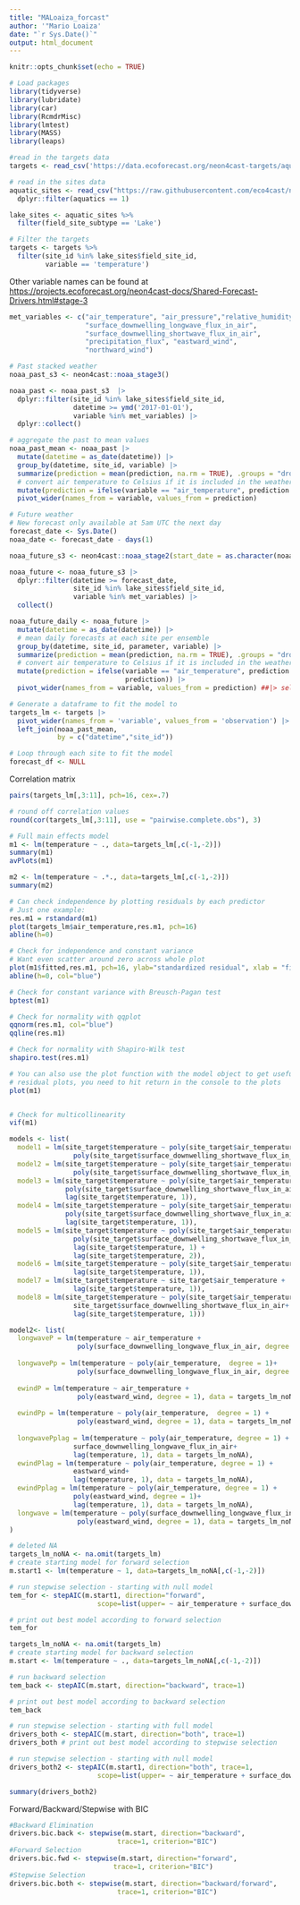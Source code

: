 ```yaml
---
title: "MALoaiza_forcast"
author: '"Mario Loaiza'
date: "`r Sys.Date()`"
output: html_document
---
```


```r
knitr::opts_chunk$set(echo = TRUE)
```

```r
# Load packages
library(tidyverse)
library(lubridate)
library(car)
library(RcmdrMisc)
library(lmtest)
library(MASS)
library(leaps)
```

```r
#read in the targets data
targets <- read_csv('https://data.ecoforecast.org/neon4cast-targets/aquatics/aquatics-targets.csv.gz')

# read in the sites data
aquatic_sites <- read_csv("https://raw.githubusercontent.com/eco4cast/neon4cast-targets/main/NEON_Field_Site_Metadata_20220412.csv") |>
  dplyr::filter(aquatics == 1)

lake_sites <- aquatic_sites %>%
  filter(field_site_subtype == 'Lake')

# Filter the targets
targets <- targets %>%
  filter(site_id %in% lake_sites$field_site_id,
         variable == 'temperature')
```


Other variable names can be found at <https://projects.ecoforecast.org/neon4cast-docs/Shared-Forecast-Drivers.html#stage-3>

```r
met_variables <- c("air_temperature", "air_pressure","relative_humidity",
                   "surface_downwelling_longwave_flux_in_air",
                   "surface_downwelling_shortwave_flux_in_air", 
                   "precipitation_flux", "eastward_wind",
                   "northward_wind")
```


```r

# Past stacked weather
noaa_past_s3 <- neon4cast::noaa_stage3()

noaa_past <- noaa_past_s3  |> 
  dplyr::filter(site_id %in% lake_sites$field_site_id,
                datetime >= ymd('2017-01-01'),
                variable %in% met_variables) |> 
  dplyr::collect()

# aggregate the past to mean values
noaa_past_mean <- noaa_past |> 
  mutate(datetime = as_date(datetime)) |> 
  group_by(datetime, site_id, variable) |> 
  summarize(prediction = mean(prediction, na.rm = TRUE), .groups = "drop") |>
  # convert air temperature to Celsius if it is included in the weather data
  mutate(prediction = ifelse(variable == "air_temperature", prediction - 273.15, prediction)) |>
  pivot_wider(names_from = variable, values_from = prediction) 
```

```r
# Future weather
# New forecast only available at 5am UTC the next day
forecast_date <- Sys.Date()
noaa_date <- forecast_date - days(1)

noaa_future_s3 <- neon4cast::noaa_stage2(start_date = as.character(noaa_date))

noaa_future <- noaa_future_s3 |> 
  dplyr::filter(datetime >= forecast_date,
                site_id %in% lake_sites$field_site_id,
                variable %in% met_variables) |> 
  collect()

noaa_future_daily <- noaa_future |> 
  mutate(datetime = as_date(datetime)) |> 
  # mean daily forecasts at each site per ensemble
  group_by(datetime, site_id, parameter, variable) |> 
  summarize(prediction = mean(prediction, na.rm = TRUE), .groups = "drop") |> 
  # convert air temperature to Celsius if it is included in the weather data
  mutate(prediction = ifelse(variable == "air_temperature", prediction - 273.15,
                             prediction)) |> 
  pivot_wider(names_from = variable, values_from = prediction) ##|> select(any_of(c('datetime', 'site_id', met_variables, 'parameter')))
```

```r
# Generate a dataframe to fit the model to 
targets_lm <- targets |> 
  pivot_wider(names_from = 'variable', values_from = 'observation') |> 
  left_join(noaa_past_mean, 
            by = c("datetime","site_id"))

# Loop through each site to fit the model
forecast_df <- NULL
```

Correlation matrix
```r
pairs(targets_lm[,3:11], pch=16, cex=.7)
```

```r
# round off correlation values 
round(cor(targets_lm[,3:11], use = "pairwise.complete.obs"), 3)
```


```r
# Full main effects model
m1 <- lm(temperature ~ ., data=targets_lm[,c(-1,-2)])
summary(m1)
avPlots(m1)
```

```r
m2 <- lm(temperature ~ .*., data=targets_lm[,c(-1,-2)])
summary(m2)
```

```r
# Can check independence by plotting residuals by each predictor
# Just one example: 
res.m1 = rstandard(m1)
plot(targets_lm$air_temperature,res.m1, pch=16)
abline(h=0)

# Check for independence and constant variance
# Want even scatter around zero across whole plot
plot(m1$fitted,res.m1, pch=16, ylab="standardized residual", xlab = "fitted value")
abline(h=0, col="blue")

# Check for constant variance with Breusch-Pagan test
bptest(m1)

# Check for normality with qqplot
qqnorm(res.m1, col="blue")
qqline(res.m1)

# Check for normality with Shapiro-Wilk test
shapiro.test(res.m1)

# You can also use the plot function with the model object to get useful 
# residual plots, you need to hit return in the console to the plots
plot(m1)


# Check for multicollinearity
vif(m1)


```

```r
models <- list(
  model1 = lm(site_target$temperature ~ poly(site_target$air_temperature, degree = 2) +
                poly(site_target$surface_downwelling_shortwave_flux_in_air, degree = 2)),
  model2 = lm(site_target$temperature ~ poly(site_target$air_temperature, degree = 2) * 
                poly(site_target$surface_downwelling_shortwave_flux_in_air, degree = 2)),
  model3 = lm(site_target$temperature ~ poly(site_target$air_temperature, degree = 2) +
              poly(site_target$surface_downwelling_shortwave_flux_in_air, degree = 2)+
              lag(site_target$temperature, 1)),
  model4 = lm(site_target$temperature ~ poly(site_target$air_temperature, degree = 2) *
              poly(site_target$surface_downwelling_shortwave_flux_in_air, degree = 2)+
              lag(site_target$temperature, 1)),           
  model5 = lm(site_target$temperature ~ poly(site_target$air_temperature, degree = 2) +
                poly(site_target$surface_downwelling_shortwave_flux_in_air, degree = 2) +
                lag(site_target$temperature, 1) + 
                lag(site_target$temperature, 2)),
  model6 = lm(site_target$temperature ~ poly(site_target$air_temperature, degree = 2) +
                lag(site_target$temperature, 1)),
  model7 = lm(site_target$temperature ~ site_target$air_temperature + 
                lag(site_target$temperature, 1)),
  model8 = lm(site_target$temperature ~ poly(site_target$air_temperature, degree = 1) +
                site_target$surface_downwelling_shortwave_flux_in_air+
                lag(site_target$temperature, 1)))
```


```r

model2<- list(
  longwaveP = lm(temperature ~ air_temperature + 
                 poly(surface_downwelling_longwave_flux_in_air, degree = 1), data = targets_lm_noNA),
  
  longwavePp = lm(temperature ~ poly(air_temperature,  degree = 1)+ 
                 poly(surface_downwelling_longwave_flux_in_air, degree = 1), data = targets_lm_noNA),
  
  ewindP = lm(temperature ~ air_temperature + 
                 poly(eastward_wind, degree = 1), data = targets_lm_noNA),
  
  ewindPp = lm(temperature ~ poly(air_temperature,  degree = 1) + 
                 poly(eastward_wind, degree = 1), data = targets_lm_noNA),
  
  longwavePplag = lm(temperature ~ poly(air_temperature, degree = 1) +
                surface_downwelling_longwave_flux_in_air+
                lag(temperature, 1), data = targets_lm_noNA),
  ewindPlag = lm(temperature ~ poly(air_temperature, degree = 1) +
                eastward_wind+
                lag(temperature, 1), data = targets_lm_noNA),
  ewindPplag = lm(temperature ~ poly(air_temperature, degree = 1) +
                poly(eastward_wind, degree = 1)+
                lag(temperature, 1), data = targets_lm_noNA),
  longwave = lm(temperature ~ poly(surface_downwelling_longwave_flux_in_air, degree = 1) + 
                 poly(eastward_wind, degree = 1), data = targets_lm_noNA)
)
```







```r
# deleted NA
targets_lm_noNA <- na.omit(targets_lm)
# create starting model for forward selection
m.start1 <- lm(temperature ~ 1, data=targets_lm_noNA[,c(-1,-2)])

# run stepwise selection - starting with null model
tem_for <- stepAIC(m.start1, direction="forward",
                      scope=list(upper= ~ air_temperature + surface_downwelling_longwave_flux_in_air + air_pressure + relative_humidity + surface_downwelling_longwave_flux_in_air + surface_downwelling_shortwave_flux_in_air + precipitation_flux+ eastward_wind + northward_wind))

# print out best model according to forward selection
tem_for
```


```r

targets_lm_noNA <- na.omit(targets_lm)
# create starting model for backward selection
m.start <- lm(temperature ~ ., data=targets_lm_noNA[,c(-1,-2)])

# run backward selection
tem_back <- stepAIC(m.start, direction="backward", trace=1)

# print out best model according to backward selection
tem_back 
```

```r
# run stepwise selection - starting with full model
drivers_both <- stepAIC(m.start, direction="both", trace=1)
drivers_both # print out best model according to stepwise selection

# run stepwise selection - starting with null model
drivers_both2 <- stepAIC(m.start1, direction="both", trace=1,
                      scope=list(upper= ~ air_temperature + surface_downwelling_longwave_flux_in_air + air_pressure + relative_humidity + surface_downwelling_longwave_flux_in_air + surface_downwelling_shortwave_flux_in_air + precipitation_flux+ eastward_wind + northward_wind))

summary(drivers_both2) 
```


Forward/Backward/Stepwise with BIC
```r
#Backward Elimination
drivers.bic.back <- stepwise(m.start, direction="backward", 
                           trace=1, criterion="BIC") 
#Forward Selection
drivers.bic.fwd <- stepwise(m.start, direction="forward", 
                          trace=1, criterion="BIC")
#Stepwise Selection
drivers.bic.both <- stepwise(m.start, direction="backward/forward",
                           trace=1, criterion="BIC")
```



